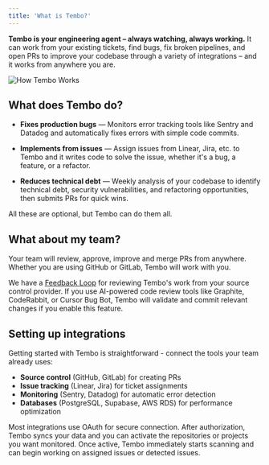 ```yaml
---
title: 'What is Tembo?'
---
```


**Tembo is your engineering agent – always watching, always working.** It can work from your existing tickets, find bugs, fix broken pipelines, and open PRs to improve your codebase through a variety of integrations – and it works from anywhere you are.

![How Tembo Works](/images/how-tembo-works.png)

## What does Tembo do?

- **Fixes production bugs** — Monitors error tracking tools like Sentry and Datadog and automatically fixes errors with simple code commits.

- **Implements from issues** — Assign issues from Linear, Jira, etc. to Tembo and it writes code to solve the issue, whether it's a bug, a feature, or a refactor.

- **Reduces technical debt** — Weekly analysis of your codebase to identify technical debt, security vulnerabilities, and refactoring opportunities, then submits PRs for quick wins.

All these are optional, but Tembo can do them all.

## What about my team?

Your team will review, approve, improve and merge PRs from anywhere. Whether you are using GitHub or GitLab, Tembo will work with you.

We have a [Feedback Loop](/features/feedback-loop) for reviewing Tembo's work from your source control provider. If you use AI-powered code review tools like Graphite, CodeRabbit, or Cursor Bug Bot, Tembo will validate and commit relevant changes if you enable this feature.

## Setting up integrations

Getting started with Tembo is straightforward - connect the tools your team already uses:

- **Source control** (GitHub, GitLab) for creating PRs
- **Issue tracking** (Linear, Jira) for ticket assignments  
- **Monitoring** (Sentry, Datadog) for automatic error detection
- **Databases** (PostgreSQL, Supabase, AWS RDS) for performance optimization

Most integrations use OAuth for secure connection. After authorization, Tembo syncs your data and you can activate the repositories or projects you want monitored. Once active, Tembo immediately starts scanning and can begin working on assigned issues or detected issues.
